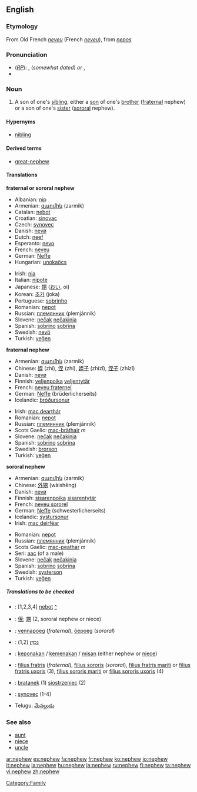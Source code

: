==English==

===Etymology===
From Old French ''[[neveu]]'' (French ''[[neveu]]''), from {{L.}} ''[[nepos]]''

===Pronunciation===
*(''[[RP]]''): {{IPA|/nɛvju/}}, {{SAMPA|/nEvju/}} (''somewhat dated'') ''or'' {{IPA|/nɛfju/}}, {{SAMPA|/nEfju/}}
*{{audio|en-us-nephew.ogg|Audio (US)}}

===Noun===
{{en-noun}}

# A son of one's [[sibling]], either a [[son]] of one's [[brother]] ([[fraternal]] nephew) or a son of one's [[sister]] ([[sororal]] nephew).

====Hypernyms====
*[[nibling]]

====Derived terms====
*[[great-nephew]].

====Translations====
'''fraternal or sororal nephew'''
{{top}}
*Albanian: [[nip]] {{m}}
*Armenian: [[զարմիկ]] (zarmik)
*Catalan: [[nebot]] {{m}}
*Croatian: [[sinovac]]
*Czech: [[synovec]] {{m}}
*Danish: [[nevø]] {{c}}
*Dutch: [[neef]]
*Esperanto: [[nevo]]
*French: [[neveu]] {{m}}
*German: [[Neffe]] {{m}}
*Hungarian: [[unoka]][[öcs]]
{{mid}}
*Irish: [[nia]] {{m}}
*Italian: [[nipote]] {{m}}
*Japanese: [[甥]] ([[おい]], oi)
*Korean: [[조카]] (joka)
*Portuguese: [[sobrinho]] {{m}}
*Romanian: [[nepot]] {{m}}
*Russian: [[племянник]] (plemjánnik) {{m}}
*Slovene: [[nečak]] {{m}} [[nečakinja]] {{f}}
*Spanish: [[sobrino]] {{m}} [[sobrina]] {{f}}
*Swedish: [[nevö]] {{c}}
*Turkish: [[yeğen]]
{{bottom}}

'''fraternal nephew'''
{{top}}
*Armenian: [[զարմիկ]] (zarmik)
*Chinese: [[姪]] (zhí), [[侄]] (zhí), [[姪子]] (zhízǐ), [[侄子]] (zhízǐ)
*Danish: [[nevø]] {{c}}
*Finnish: [[veljenpoika]] {{m}} [[veljentytär]] {{f}}
*French: [[neveu fraternel]] {{m}}
*German: [[Neffe]] (brüderlicherseits) {{m}}
*Icelandic: [[bróðursonur]] {{m}}
{{mid}}
*Irish: [[mac dearthár]] {{m}}
*Romanian: [[nepot]] {{m}}
*Russian: [[племянник]] (plemjánnik) {{m}}
*Scots Gaelic: [[mac-bràthair]] ''m''
*Slovene: [[nečak]] {{m}} [[nečakinja]] {{f}}
*Spanish: [[sobrino]] {{m}} [[sobrina]] {{f}}
*Swedish: [[brorson]] {{c}}
*Turkish: [[yeğen]]
{{bottom}}

'''sororal nephew'''
{{top}}
*Armenian: [[զարմիկ]] (zarmik)
*Chinese: [[外甥]] (wàishēng)
*Danish: [[nevø]] {{c}}
*Finnish: [[sisarenpoika]] {{m}} [[sisarentytär]] {{f}}
*French: [[neveu sororel]] {{m}}
*German: [[Neffe]] (schwesterlicherseits) {{m}}
*Icelandic: [[systursonur]] {{m}}
*Irish: [[mac deirféar]]
{{mid}}
*Romanian: [[nepot]] {{m}}
*Russian: [[племянник]] (plemjánnik) {{m}}
*Scots Gaelic: [[mac-peathar]] ''m''
*Seri: [[aac]] (of a male)
*Slovene: [[nečak]] {{m}} [[nečakinja]] {{f}}
*Spanish: [[sobrino]] {{m}} [[sobrina]] {{f}}
*Swedish: [[systerson]] {{c}}
*Turkish: [[yeğen]]
{{bottom}}

=====Translations to be checked=====
{{checktrans}}
*{{ttbc|Catalan}}: [1,2,3,4] [[nebot]] {{m}} [[:ca:nebot|^]] 
*{{ttbc|CJKV Characters}}: [[侄]]; [[甥]] (2, sororal nephew or niece)
*{{ttbc|Estonian}}: [[vennapoeg]] (''fraternal''), [[õepoeg]] (''sororal'')
*{{ttbc|Hebrew}}: [[נֶכְדָּן]] {{m}} (1,2)
*{{ttbc|Indonesian}}: [[keponakan]] / [[kemenakan]] / [[misan]] (either nephew or [[niece]])
*{{ttbc|Latin}}: [[filius fratris]] (''fraternal''), [[filius sororis]] (''sororal''), [[filius fratris mariti]] or [[filius fratris uxoris]] (3), [[filius sororis mariti]] or [[filius sororis uxoris]] (4)
*{{ttbc|Polish}}: [[bratanek]] {{m}} (1) [[siostrzeniec]] {{m}} (2)
*{{ttbc|Slovak}}: [[synovec]] {{m}} (1-4)
*Telugu: [[మేనల్లుడు]]

===See also===
*[[aunt]]
*[[niece]]
*[[uncle]]

[[Category:Family]]

[[ar:nephew]]
[[es:nephew]]
[[fa:nephew]]
[[fr:nephew]]
[[ko:nephew]]
[[io:nephew]]
[[it:nephew]]
[[la:nephew]]
[[hu:nephew]]
[[ja:nephew]]
[[ru:nephew]]
[[fi:nephew]]
[[ta:nephew]]
[[vi:nephew]]
[[zh:nephew]]